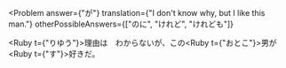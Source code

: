 
<Problem
  answer={"が"}
  translation={"I don't know why, but I like this man."}
  otherPossibleAnswers={["のに", "けれど", "けれども"]}
>
  <Ruby t={"りゆう"}>理由</Ruby>は　わからない<Hide>が</Hide>、この<Ruby t={"おとこ"}>男</Ruby>が　<Ruby t={"す"}>好</Ruby>きだ。
</Problem>